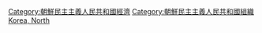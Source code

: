 [[Category:朝鮮民主主義人民共和國經濟|Category:朝鮮民主主義人民共和國經濟]]
[[Category:朝鮮民主主義人民共和國組織|Category:朝鮮民主主義人民共和國組織]]
[[Category:亚洲各国公司|Korea, North]]